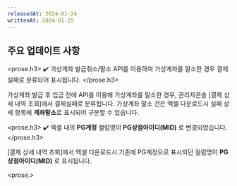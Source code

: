 ```yaml
---
releasedAt: 2024-01-24
writtenAt: 2024-01-25
---
```



## 주요 업데이트 사항

<prose.h3>
  ✔️ 가상계좌 발급취소/말소 API를 이용하여 가상계좌를 말소한 경우 결제실패로 분류되어 표시됩니다.
</prose.h3>

가상계좌 발급 후 입금 전에  API를 이용해 가상계좌를 말소한 경우, 관리자콘솔 [결제 상세 내역 조회]에서 결제실패로 분류됩니다. 가상계좌 말소 건은 엑셀 다운로드시 실패 상세 항목에 **계좌말소**로 표시되어 구분할 수 있습니다.

<prose.h3>
  ✔️ 엑셀 내의 **PG계정** 컬럼명이 **PG상점아이디(MID)** 로 변경되었습니다.
</prose.h3>

[결제 상세 내역 조회]에서 엑셀 다운로드시 기존에 PG계정으로 표시되던 컬럼명이 **PG상점아이디(MID)** 로 표시됩니다. 

<prose.>
